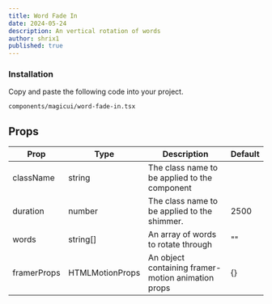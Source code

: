 ```yaml
---
title: Word Fade In
date: 2024-05-24
description: An vertical rotation of words
author: shrix1
published: true
---
```


<ComponentPreview name="word-fade-in-demo" />

<Steps>

### Installation

Copy and paste the following code into your project.

```text
components/magicui/word-fade-in.tsx
```

<ComponentSource name="word-fade-in" />

</Steps>

## Props

| Prop        | Type            | Description                                        | Default |
| ----------- | --------------- | -------------------------------------------------- | ------- |
| className   | string          | The class name to be applied to the component      |         |
| duration    | number          | The class name to be applied to the shimmer.       | 2500    |
| words       | string[]        | An array of words to rotate through                | ""      |
| framerProps | HTMLMotionProps | An object containing framer-motion animation props | {}      |
